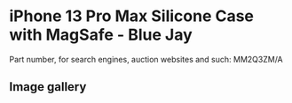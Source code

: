 
# iPhone 13 Pro Max Silicone Case with MagSafe - Blue Jay

Part number, for search engines, auction websites and such: MM2Q3ZM/A

## Image gallery

<div style={{ width: '100%', maxWidth: '768px' }}>
<GalleryComponent
    images={[
      {
        original: "/everysource/MM2Q3.webp",
        thumbnail: "/everypreview/MM2Q3.webp",
      },
      {
        original: "/everysource/MM2Q3_AV1.webp",
        thumbnail: "/everypreview/MM2Q3_AV1.webp",
      },
      {
        original: "/everysource/MM2Q3_AV2.webp",
        thumbnail: "/everypreview/MM2Q3_AV2.webp",
      },
      {
        original: "/everysource/MM2Q3_AV3.webp",
        thumbnail: "/everypreview/MM2Q3_AV3.webp",
      }
    ]}
  />
</div>